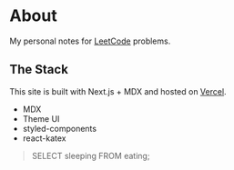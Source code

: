 # About

My personal notes for [LeetCode](https://leetcode.com/boonsuen/) problems.
## The Stack

This site is built with Next.js + MDX and hosted on [Vercel](https://vercel.com/).

- MDX
- Theme UI
- styled-components
- react-katex

<blockquote class="aboutBQ">
  <p>SELECT sleeping FROM eating;</p>
</blockquote>